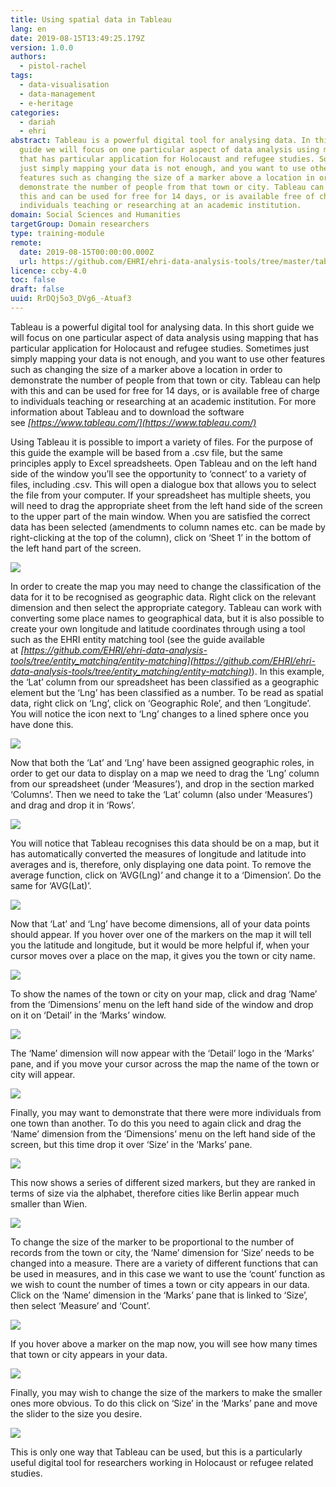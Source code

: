 ```yaml
---
title: Using spatial data in Tableau
lang: en
date: 2019-08-15T13:49:25.179Z
version: 1.0.0
authors:
  - pistol-rachel
tags:
  - data-visualisation
  - data-management
  - e-heritage
categories:
  - dariah
  - ehri
abstract: Tableau is a powerful digital tool for analysing data. In this short
  guide we will focus on one particular aspect of data analysis using mapping
  that has particular application for Holocaust and refugee studies. Sometimes
  just simply mapping your data is not enough, and you want to use other
  features such as changing the size of a marker above a location in order to
  demonstrate the number of people from that town or city. Tableau can help with
  this and can be used for free for 14 days, or is available free of charge to
  individuals teaching or researching at an academic institution.
domain: Social Sciences and Humanities
targetGroup: Domain researchers
type: training-module
remote:
  date: 2019-08-15T00:00:00.000Z
  url: https://github.com/EHRI/ehri-data-analysis-tools/tree/master/tableau
licence: ccby-4.0
toc: false
draft: false
uuid: RrDQj5o3_DVg6_-Atuaf3
---
```

Tableau is a powerful digital tool for analysing data. In this short guide we will focus on one particular aspect of data analysis using mapping that has particular application for Holocaust and refugee studies. Sometimes just simply mapping your data is not enough, and you want to use other features such as changing the size of a marker above a location in order to demonstrate the number of people from that town or city. Tableau can help with this and can be used for free for 14 days, or is available free of charge to individuals teaching or researching at an academic institution. For more information about Tableau and to download the software see _[https://www.tableau.com/](https://www.tableau.com/)_

Using Tableau it is possible to import a variety of files. For the purpose of this guide the example will be based from a .csv file, but the same principles apply to Excel spreadsheets. Open Tableau and on the left hand side of the window you’ll see the opportunity to ‘connect’ to a variety of files, including .csv. This will open a dialogue box that allows you to select the file from your computer. If your spreadsheet has multiple sheets, you will need to drag the appropriate sheet from the left hand side of the screen to the upper part of the main window. When you are satisfied the correct data has been selected (amendments to column names etc. can be made by right-clicking at the top of the column), click on ‘Sheet 1’ in the bottom of the left hand part of the screen.

[![](https://github.com/EHRI/ehri-data-analysis-tools/raw/master/tableau/tableau1.png)](https://github.com/EHRI/ehri-data-analysis-tools/blob/master/tableau/tableau1.png)

In order to create the map you may need to change the classification of the data for it to be recognised as geographic data. Right click on the relevant dimension and then select the appropriate category. Tableau can work with converting some place names to geographical data, but it is also possible to create your own longitude and latitude coordinates through using a tool such as the EHRI entity matching tool (see the guide available at _[https://github.com/EHRI/ehri-data-analysis-tools/tree/entity_matching/entity-matching](https://github.com/EHRI/ehri-data-analysis-tools/tree/entity_matching/entity-matching)_). In this example, the ‘Lat’ column from our spreadsheet has been classified as a geographic element but the ‘Lng’ has been classified as a number. To be read as spatial data, right click on ‘Lng’, click on ‘Geographic Role’, and then ‘Longitude’. You will notice the icon next to ‘Lng’ changes to a lined sphere once you have done this.

[![](https://github.com/EHRI/ehri-data-analysis-tools/raw/master/tableau/tableau2.png)](https://github.com/EHRI/ehri-data-analysis-tools/blob/master/tableau/tableau2.png)

Now that both the ‘Lat’ and ‘Lng’ have been assigned geographic roles, in order to get our data to display on a map we need to drag the ‘Lng’ column from our spreadsheet (under ‘Measures’), and drop in the section marked ‘Columns’. Then we need to take the ‘Lat’ column (also under ‘Measures’) and drag and drop it in ‘Rows’.

[![](https://github.com/EHRI/ehri-data-analysis-tools/raw/master/tableau/tableau3.png)](https://github.com/EHRI/ehri-data-analysis-tools/blob/master/tableau/tableau3.png)

You will notice that Tableau recognises this data should be on a map, but it has automatically converted the measures of longitude and latitude into averages and is, therefore, only displaying one data point. To remove the average function, click on ‘AVG(Lng)’ and change it to a ‘Dimension’. Do the same for ‘AVG(Lat)’.

[![](https://github.com/EHRI/ehri-data-analysis-tools/raw/master/tableau/tableau4.png)](https://github.com/EHRI/ehri-data-analysis-tools/blob/master/tableau/tableau4.png)

Now that ‘Lat’ and ‘Lng’ have become dimensions, all of your data points should appear. If you hover over one of the markers on the map it will tell you the latitude and longitude, but it would be more helpful if, when your cursor moves over a place on the map, it gives you the town or city name.

[![](https://github.com/EHRI/ehri-data-analysis-tools/raw/master/tableau/tableau5.png)](https://github.com/EHRI/ehri-data-analysis-tools/blob/master/tableau/tableau5.png)

To show the names of the town or city on your map, click and drag ‘Name’ from the ‘Dimensions’ menu on the left hand side of the window and drop on it on ‘Detail’ in the ‘Marks’ window.

[![](https://github.com/EHRI/ehri-data-analysis-tools/raw/master/tableau/tableau6.png)](https://github.com/EHRI/ehri-data-analysis-tools/blob/master/tableau/tableau6.png)

The ‘Name’ dimension will now appear with the ‘Detail’ logo in the ‘Marks’ pane, and if you move your cursor across the map the name of the town or city will appear.

[![](https://github.com/EHRI/ehri-data-analysis-tools/raw/master/tableau/tableau7.png)](https://github.com/EHRI/ehri-data-analysis-tools/blob/master/tableau/tableau7.png)

Finally, you may want to demonstrate that there were more individuals from one town than another. To do this you need to again click and drag the ‘Name’ dimension from the ‘Dimensions’ menu on the left hand side of the screen, but this time drop it over ‘Size’ in the ‘Marks’ pane.

[![](https://github.com/EHRI/ehri-data-analysis-tools/raw/master/tableau/tableau8.png)](https://github.com/EHRI/ehri-data-analysis-tools/blob/master/tableau/tableau8.png)

This now shows a series of different sized markers, but they are ranked in terms of size via the alphabet, therefore cities like Berlin appear much smaller than Wien.

[![](https://github.com/EHRI/ehri-data-analysis-tools/raw/master/tableau/tableau9.png)](https://github.com/EHRI/ehri-data-analysis-tools/blob/master/tableau/tableau9.png)

To change the size of the marker to be proportional to the number of records from the town or city, the ‘Name’ dimension for ‘Size’ needs to be changed into a measure. There are a variety of different functions that can be used in measures, and in this case we want to use the ‘count’ function as we wish to count the number of times a town or city appears in our data. Click on the ‘Name’ dimension in the ‘Marks’ pane that is linked to ‘Size’, then select ‘Measure’ and ‘Count’.

[![](https://github.com/EHRI/ehri-data-analysis-tools/raw/master/tableau/tableau10.png)](https://github.com/EHRI/ehri-data-analysis-tools/blob/master/tableau/tableau10.png)

If you hover above a marker on the map now, you will see how many times that town or city appears in your data.

[![](https://github.com/EHRI/ehri-data-analysis-tools/raw/master/tableau/tableau11.png)](https://github.com/EHRI/ehri-data-analysis-tools/blob/master/tableau/tableau11.png)

Finally, you may wish to change the size of the markers to make the smaller ones more obvious. To do this click on ‘Size’ in the ‘Marks’ pane and move the slider to the size you desire.

[![](https://github.com/EHRI/ehri-data-analysis-tools/raw/master/tableau/tableau12.png)](https://github.com/EHRI/ehri-data-analysis-tools/blob/master/tableau/tableau12.png)

This is only one way that Tableau can be used, but this is a particularly useful digital tool for researchers working in Holocaust or refugee related studies.